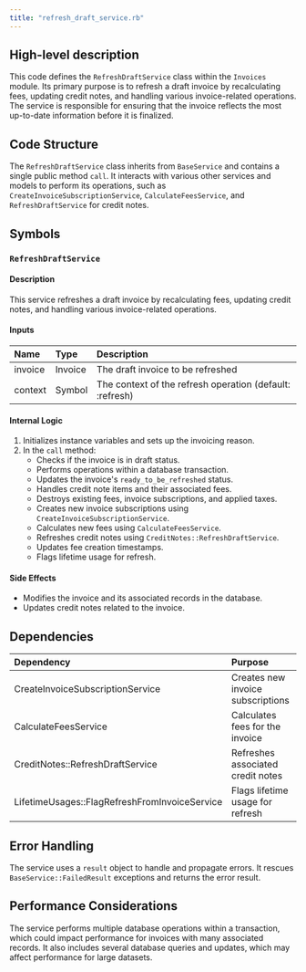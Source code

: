 ```yaml
---
title: "refresh_draft_service.rb"
---
```


## High-level description
This code defines the `RefreshDraftService` class within the `Invoices` module. Its primary purpose is to refresh a draft invoice by recalculating fees, updating credit notes, and handling various invoice-related operations. The service is responsible for ensuring that the invoice reflects the most up-to-date information before it is finalized.

## Code Structure
The `RefreshDraftService` class inherits from `BaseService` and contains a single public method `call`. It interacts with various other services and models to perform its operations, such as `CreateInvoiceSubscriptionService`, `CalculateFeesService`, and `RefreshDraftService` for credit notes.

## Symbols

### `RefreshDraftService`
#### Description
This service refreshes a draft invoice by recalculating fees, updating credit notes, and handling various invoice-related operations.

#### Inputs
| Name | Type | Description |
|:-----|:-----|:------------|
| invoice | Invoice | The draft invoice to be refreshed |
| context | Symbol | The context of the refresh operation (default: :refresh) |

#### Internal Logic
1. Initializes instance variables and sets up the invoicing reason.
2. In the `call` method:
   - Checks if the invoice is in draft status.
   - Performs operations within a database transaction.
   - Updates the invoice's `ready_to_be_refreshed` status.
   - Handles credit note items and their associated fees.
   - Destroys existing fees, invoice subscriptions, and applied taxes.
   - Creates new invoice subscriptions using `CreateInvoiceSubscriptionService`.
   - Calculates new fees using `CalculateFeesService`.
   - Refreshes credit notes using `CreditNotes::RefreshDraftService`.
   - Updates fee creation timestamps.
   - Flags lifetime usage for refresh.

#### Side Effects
- Modifies the invoice and its associated records in the database.
- Updates credit notes related to the invoice.

## Dependencies
| Dependency | Purpose |
|:-----------|:--------|
| CreateInvoiceSubscriptionService | Creates new invoice subscriptions |
| CalculateFeesService | Calculates fees for the invoice |
| CreditNotes::RefreshDraftService | Refreshes associated credit notes |
| LifetimeUsages::FlagRefreshFromInvoiceService | Flags lifetime usage for refresh |

## Error Handling
The service uses a `result` object to handle and propagate errors. It rescues `BaseService::FailedResult` exceptions and returns the error result.

## Performance Considerations
The service performs multiple database operations within a transaction, which could impact performance for invoices with many associated records. It also includes several database queries and updates, which may affect performance for large datasets.